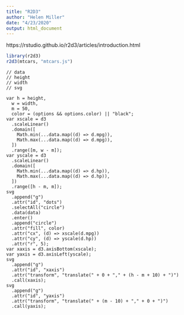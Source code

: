 ```yaml
---
title: "R2D3"
author: "Helen Miller"
date: "4/23/2020"
output: html_document
---
```


https://rstudio.github.io/r2d3/articles/introduction.html

```r
library(r2d3)
r2d3(mtcars, "mtcars.js")
```


```d3
// data
// height
// width
// svg

var h = height,
  w = width,
  m = 50,
  color = (options && options.color) || "black";
var xscale = d3
  .scaleLinear()
  .domain([
    Math.min(...data.map((d) => d.mpg)),
    Math.max(...data.map((d) => d.mpg)),
  ])
  .range([m, w - m]);
var yscale = d3
  .scaleLinear()
  .domain([
    Math.min(...data.map((d) => d.hp)),
    Math.max(...data.map((d) => d.hp)),
  ])
  .range([h - m, m]);
svg
  .append("g")
  .attr("id", "dots")
  .selectAll("circle")
  .data(data)
  .enter()
  .append("circle")
  .attr("fill", color)
  .attr("cx", (d) => xscale(d.mpg))
  .attr("cy", (d) => yscale(d.hp))
  .attr("r", 5);
var xaxis = d3.axisBottom(xscale);
var yaxis = d3.axisLeft(yscale);
svg
  .append("g")
  .attr("id", "xaxis")
  .attr("transform", "translate(" + 0 + "," + (h - m + 10) + ")")
  .call(xaxis);
svg
  .append("g")
  .attr("id", "yaxis")
  .attr("transform", "translate(" + (m - 10) + "," + 0 + ")")
  .call(yaxis);
```

